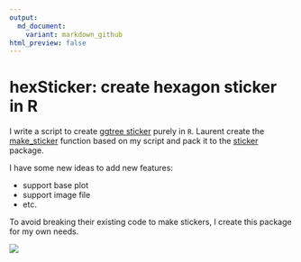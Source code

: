 ```yaml
---
output:
  md_document:
    variant: markdown_github
html_preview: false
---
```


<!-- README.md is generated from README.Rmd. Please edit that file -->


# hexSticker: create hexagon sticker in R

I write a script to create
[ggtree sticker](https://github.com/jotsetung/BioC-stickers/tree/master/ggtree)
purely in `R`. Laurent create the
[make_sticker](https://github.com/jotsetung/BioC-stickers/issues/12)
function based on my script and pack it to the
[sticker](https://github.com/lgatto/sticker) package.



I have some new ideas to add new features:

+ support base plot
+ support image file
+ etc.


To avoid breaking their existing code to make stickers, I create this
package for my own needs.



![](http://hexb.in/assets/dimensions.png)

